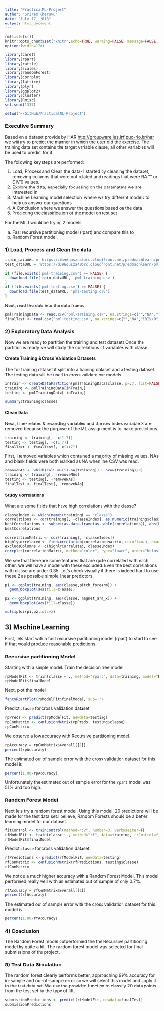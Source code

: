 ```yaml
---
title: "PracticalML-Project"
author: "Sriram Cheruvu"
date: "July 17, 2018"
output: html_document
---
```


```r
rm(list=ls())
knitr::opts_chunk$set("knitr",echo=TRUE, warning=FALSE, message=FALSE, cache=FALSE, fig.width=10, fig.height=5)
options(width=120)

library(caret)
library(rpart)
library(rattle)
library(scales)
library(randomForest)
library(corrplot)
library(lattice)
library(plyr)
library(ggplot2)
library(cluster)
library(Rmisc)
set.seed(1337)

setwd("~/GitHub/PracticalML-Project")
```

### Executive Summary
Based on a dataset provide by HAR [http://groupware.les.inf.puc-rio.br/har](http://groupware.les.inf.puc-rio.br/har) we will try to predict the manner in which the user did the exercise. The training data set contains the target variable classe, all other variables will be used to predict for it.

The following key steps are performed:

1) Load, Process and Clean the data- I started by cleaning the dataset, removing columns that were not related and readings that were NA."" or DIV/0 values. 
2) Explore the data, especially focussing on the paramaters we are interested in 
3) Machine Learning model selection, where we try different models to help us answer our questions
4) A Conclusion where we answer the questions based on the data
5) Predicting the classification of the model on test set
   
For the ML I would be trying 2 models:

a) Fast recursive partitioning model (rpart) and compare this to 
b) Random Forest model.

### 1) Load, Process and Clean the data
```r
train_dataURL = 'https://d396qusza40orc.cloudfront.net/predmachlearn/pml-training.csv'
test_dataURL = 'https://d396qusza40orc.cloudfront.net/predmachlearn/pml-testing.csv'

if (file.exists('pml-training.csv') == FALSE) {
  download.file(train_dataURL, 'pml-training.csv')
}
if (file.exists('pml-testing.csv') == FALSE) {
  download.file(test_dataURL, 'pml-testing.csv')
}
```
Next, read the data into the data frame.
```r
pmlTrainingData <- read.csv('pml-training.csv', na.strings=c("","NA","!DIV/0"))
finalTest <- read.csv('pml-testing.csv', na.strings=c("","NA","!DIV/0"))
```

### 2) Exploratory Data Analysis
Now we are ready to partition the training and test datasets.Once the partition is ready we will study the correlations of variables with classe.

#### Create Training & Cross Validation Datasets
The full training dataset it split into a training dataset and a testing 
dataset. The testing data will be used to cross validate our models.
```r
inTrain <- createDataPartition(pmlTrainingData$classe, p=.7, list=FALSE)
training <- pmlTrainingData[inTrain,]
testing <- pmlTrainingData[-inTrain,]

summary(training$classe)
```

#### Clean Data
Next, time-related & recording variables and the row index variable X are 
removed because the purpose of the ML assignment is to make predictions.
```r
training <- training[, -c(1:7)]
testing <- testing[, -c(1:7)]
finalTest <- finalTest[, -c(1:7)]
```
First, I removed variables which contained a majority of missing values. NAs and
blank fields were both marked as NA when the CSV was read.
```r
removeNAs <- which(colSums(is.na(training)) > nrow(training)/2)
training <- training[, -removeNAs]
testing <- testing[, -removeNAs]
finalTest <- finalTest[, -removeNAs]
```
#### Study Correlations
What are some fields that have high correlations with the classe?
```r
classeIndex <- which(names(training) == "classe")
correlations <- cor(training[, -classeIndex], as.numeric(training$classe))
bestCorrelations <- subset(as.data.frame(as.table(correlations)), abs(Freq)>0.3)
bestCorrelations
```
```r
correlationMatrix <- cor(training[, -classeIndex])
highlyCorrelated <- findCorrelation(correlationMatrix, cutoff=0.9, exact=TRUE)
excludeColumns <- c(highlyCorrelated, classeIndex)
corrplot(correlationMatrix, method="color", type="lower", order="hclust", tl.cex=0.70, tl.col="black", tl.srt = 45, diag = FALSE)
```

We see that there are some features that are quite correlated with each other. We will have a model with these excluded. Even the best correlations with classe are under 0.35. Let's check visually if there is indeed hard to use these 2 as possible simple linear predictors.
```r
p1 <- ggplot(training, aes(classe,pitch_forearm)) + 
  geom_boxplot(aes(fill=classe))

p2 <- ggplot(training, aes(classe, magnet_arm_x)) + 
  geom_boxplot(aes(fill=classe))

multiplot(p1,p2,cols=2)
```

## 3) Machine Learning
First, lets start with a fast recursive partitioning model (rpart) to 
start to see if that would produce reasonable predictions.  

### Recursive partitioning Model
Starting with a simple model. Train the decision tree model
```r
rpModelFit <- train(classe ~ ., method="rpart", data=training, model=TRUE)
rpModelFit$finalModel
```
Next, plot the model
```r
fancyRpartPlot(rpModelFit$finalModel, sub='')
```
Predict `classe` for cross validation dataset
```r
rpPreds <- predict(rpModelFit, newdata=testing)
rpConMatrix <- confusionMatrix(rpPreds, testing$classe)
rpConMatrix
```
We observe a low accuracy with Recursive partitioning model. 
```r
rpAccuracy = rpConMatrix$overall[[1]]
percent(rpAccuracy)
```
The estimated out of sample error with the cross validation dataset for this 
model is
```r
percent(1.00-rpAccuracy)
```
Unfortunately the estimated out of sample error for the `rpart` model was 51% and too high.

### Random Forest Model

Next lets try a random forest model. Using this model, 20 predictions will be made for the test data set.I believe, Random Forests should be a better learning model for our dataset.
```r
fitControl <- trainControl(method="cv", number=3, verboseIter=F)
rfModelFit <- train(classe ~., method="rf", data=training, trControl=fitControl)
rfModelFit$finalModel
```

Predict `classe` for cross validation dataset.
```r
rfPredictions <- predict(rfModelFit, newdata=testing)
rfConMatrix <- confusionMatrix(rfPredictions, testing$classe)
rfConMatrix
```
We notice a much higher accuracy with a Random Forest Model. This model
performed really well with an estimated out of sample of only 0.7%.
```r
rfAccuracy = rfConMatrix$overall[[1]]
percent(rfAccuracy)
```
The estimated out of sample error with the cross validation dataset for this 
model is
```r
percent(1.00-rfAccuracy)
```

### 4) Conclusion
The Random Forest model outperformed the the Recursive partitioning model by 
quite a bit.  The random forest model was selected for final submissions of the 
project.

### 5) Test Data Simulation
The random forest clearly performs better, approaching 99% accuracy for in-sample and out-of-sample error so we will select this model and apply it to the test data set. We use the provided function to classify 20 data points from the test set by the type of lift.
```r
submissionPredictions <- predict(rfModelFit, newdata=finalTest)
submissionPredictions
```

